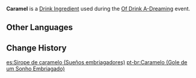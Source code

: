 {{Item Infobox
|id           = 410005
|title        = Caramel
|image        = Item Caramel (Of Drink A-Dreaming).png
|type         = Drink Ingredients
|group        = Event Items
|description  = This boiled syrup has a thick texture and rich sweetness.
|rarity       = 1
|event        = Of Drink A-Dreaming
}}
'''Caramel''' is a [[Drink Ingredient]] used during the [[Of Drink A-Dreaming]] event.

==Other Languages==
{{Other Languages
|en      = Caramel
|zhs     = 焦糖酱
|zhs_rm  = Jiāotáng-jiàng
|zht     = 焦糖醬
|zht_rm  = Jiāotáng-jiàng
|zh_tl   = Caramel Sauce
|ja      = カラメルソース
|ja_rm   = Karameru Soosu
|ja_tl   = Caramel Sauce
|ko      = 캐러멜 시럽
|ko_rm   = Kaereomel Sireop
|ko_tl   = Caramel Syrup
|es      = Sirope de caramelo
|es_tl   = Caramel Syrup
|fr      = Caramel
|ru      = Карамель
|ru_tl   = Caramel
|th      = Caramel
|vi      = Caramel
|de      = Karamellsoße
|de_tl   = Caramel Sauce
|id      = Karamel
|id_tl   = Caramel
|pt      = Caramelo
|pt_tl   = Caramel
}}

==Change History==
{{Change History|2.5}}

[[es:Sirope de caramelo (Sueños embriagadores)]]
[[pt-br:Caramelo (Gole de um Sonho Embriagado)]]